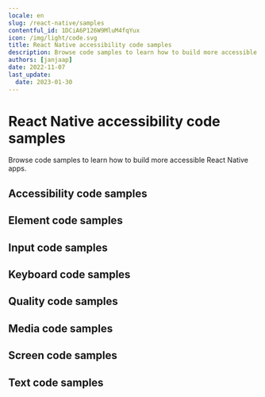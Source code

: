 ```yaml
---
locale: en
slug: /react-native/samples
contentful_id: 1DCiA6P126W9MluM4fqYux
icon: /img/light/code.svg
title: React Native accessibility code samples
description: Browse code samples to learn how to build more accessible React Native apps.
authors: [janjaap]
date: 2022-11-07
last_update:
  date: 2023-01-30
---
```


# React Native accessibility code samples

Browse code samples to learn how to build more accessible React Native apps.

## Accessibility code samples

<LinkList title="List of React Native Accessibility Code samples" isHighlighted={true}>
  <LinkListItem url="/en/docs/react-native/samples/accessibility-action" title="- Accessibility action" pageTitle="Accessibility action on React Native" shortDescription="Accessibility actions provide alternative ways for users of assistive technologies to perform actions."/>
  <LinkListItem url="/en/docs/react-native/samples/accessibility-announcement" title="- Accessibility announcement" pageTitle="Accessibility announcement on React Native" shortDescription="Users of assistive technologies should be made aware of important changes in content through accessibility announcements."/>
  <LinkListItem url="/en/docs/react-native/samples/accessibility-dialog" title="- Accessibility dialog" pageTitle="Accessibility dialog on React Native" shortDescription="A dialog overlays the screen and offers one or more actions to proceed."/>
  <LinkListItem url="/en/docs/react-native/samples/accessibility-focus-indicator" title="- Accessibility focus indicator" pageTitle="Accessibility focus indicator on React Native" shortDescription="Users should know which element has focus when using a keyboard or assistive technology."/>
  <LinkListItem url="/en/docs/react-native/samples/accessibility-focus" title="- Accessibility focus" pageTitle="Accessibility focus on React Native" shortDescription="Sometimes you need to programmatically move the accessibility focus to a specific element."/>
  <LinkListItem url="/en/docs/react-native/samples/accessibility-focusability" title="- Accessibility focusability" pageTitle="Accessibility focusability on React Native" shortDescription="An element should indicate whether it should be focusable by assistive technologies or not."/>
  <LinkListItem url="/en/docs/react-native/samples/accessibility-group" title="- Accessibility group" pageTitle="Accessibility group on React Native" shortDescription="It is easier and quicker for users of assistive technologies to interact with grouped elements."/>
  <LinkListItem url="/en/docs/react-native/samples/accessibility-hint" title="- Accessibility hint" pageTitle="Accessibility hint on React Native" shortDescription="An accessibility hint helps users to understand what will happen after performing an action."/>
  <LinkListItem url="/en/docs/react-native/samples/accessibility-label" title="- Accessibility label" pageTitle="Accessibility label on React Native" shortDescription="An accessibility label helps users of assistive technologies to identify elements on the screen."/>
  <LinkListItem url="/en/docs/react-native/samples/accessibility-language" title="- Accessibility language" pageTitle="Accessibility language on React Native" shortDescription="When content is written in multiple languages, foreign words should ideally be indicated in their respective language."/>
  <LinkListItem url="/en/docs/react-native/samples/accessibility-link" title="- Accessibility link" pageTitle="Accessibility link on React Native" shortDescription="Links should be accessible for users of assistive technologies."/>
  <LinkListItem url="/en/docs/react-native/samples/accessibility-live-region" title="- Accessibility live region" pageTitle="Accessibility live region on React Native" shortDescription="A live region allows users of assistive technologies to receive updates whenever important information on the screen changes."/>
  <LinkListItem url="/en/docs/react-native/samples/accessibility-modal" title="- Accessibility modal" pageTitle="Accessibility modal on React Native" shortDescription="A modal overlays the screen with additional content."/>
  <LinkListItem url="/en/docs/react-native/samples/accessibility-name" title="- Accessibility name" pageTitle="Accessibility name on React Native" shortDescription="The accessibility name indicates the name used for interface elements by assistive technologies."/>
  <LinkListItem url="/en/docs/react-native/samples/accessibility-order" title="- Accessibility order" pageTitle="Accessibility order on React Native" shortDescription="Assistive technologies try to determine a logical accessibility order based on the placement and properties of the elements on the screen."/>
  <LinkListItem url="/en/docs/react-native/samples/accessibility-role" title="- Accessibility role" pageTitle="Accessibility role on React Native" shortDescription="An accessibility role helps users of assistive technologies to understand the purpose of elements on the screen."/>
  <LinkListItem url="/en/docs/react-native/samples/accessibility-state" title="- Accessibility state" pageTitle="Accessibility state on React Native" shortDescription="An accessibility state helps users of assistive technologies to understand the state of elements on the screen."/>
  <LinkListItem url="/en/docs/react-native/samples/accessibility-value" title="- Accessibility value" pageTitle="Accessibility value on React Native" shortDescription="An accessibility value helps users of assistive technologies to understand the value of elements on the screen."/>
</LinkList>

## Element code samples

<LinkList title="List of React Native Element Code samples" isHighlighted={true}>
  <LinkListItem url="/en/docs/react-native/samples/element-focus-change" title="- Element focus change" pageTitle="Element focus change on React Native" shortDescription="Whenever an element receives focus, it should not automatically trigger an event which changes context."/>
  <LinkListItem url="/en/docs/react-native/samples/element-identification" title="- Element identification" pageTitle="Element identification on React Native" shortDescription="Functionality that is repeated on multiple screens should use consistent identification."/>
  <LinkListItem url="/en/docs/react-native/samples/element-position" title="- Element position" pageTitle="Element position on React Native" shortDescription="Components that are repeated on multiple screens should have a consistent position."/>
</LinkList>

## Input code samples

<LinkList title="List of React Native Input Code samples" isHighlighted={true}>
  <LinkListItem url="/en/docs/react-native/samples/input-cancellation" title="- Input cancellation" pageTitle="Input cancellation on React Native" shortDescription="Users should be able to cancel accidental interaction."/>
  <LinkListItem url="/en/docs/react-native/samples/input-content-type" title="- Input content type" pageTitle="Input content type on React Native" shortDescription="Setting the content type for input fields helps user entering data."/>
  <LinkListItem url="/en/docs/react-native/samples/input-errors" title="- Input errors" pageTitle="Input errors on React Native" shortDescription="Users should be notified when they make input errors."/>
  <LinkListItem url="/en/docs/react-native/samples/input-gestures" title="- Input gestures" pageTitle="Input gestures on React Native" shortDescription="Gesture activated functionality should also be available without the use of gestures."/>
  <LinkListItem url="/en/docs/react-native/samples/input-instructions" title="- Input instructions" pageTitle="Input instructions on React Native" shortDescription="When a label might not describe the requested input sufficiently, you should add additional instructions."/>
  <LinkListItem url="/en/docs/react-native/samples/input-keyboard-type" title="- Input keyboard type" pageTitle="Input keyboard type on React Native" shortDescription="Setting the keyboard type for input fields helps user entering data."/>
  <LinkListItem url="/en/docs/react-native/samples/input-label" title="- Input label" pageTitle="Input label on React Native" shortDescription="Input fields should have labels so that users know what input data is expected."/>
  <LinkListItem url="/en/docs/react-native/samples/input-motion" title="- Input motion" pageTitle="Input motion on React Native" shortDescription="Provide an alternative way for actions activated by motion, to allow everyone to use the functionality."/>
  <LinkListItem url="/en/docs/react-native/samples/input-predictable" title="- Input predictable" pageTitle="Input predictable on React Native" shortDescription="Whenever a user provides input, there should be no change of context."/>
</LinkList>

## Keyboard code samples

<LinkList title="List of React Native Keyboard Code samples" isHighlighted={true}>
  <LinkListItem url="/en/docs/react-native/samples/keyboard-order" title="- Keyboard order" pageTitle="Keyboard order on React Native" shortDescription="By adjusting the keyboard order, you can provide a great experience for users that control their device using a hardware keyboard."/>
  <LinkListItem url="/en/docs/react-native/samples/keyboard-shortcuts" title="- Keyboard shortcuts" pageTitle="Keyboard shortcuts on React Native" shortDescription="Most people operate their smartphones with touch, but some people use an external keyboard."/>
</LinkList>

## Quality code samples

<LinkList title="List of React Native Quality Code samples" isHighlighted={true}>
  <LinkListItem url="/en/docs/react-native/samples/linting" title="- Linting" pageTitle="Linting on React Native" shortDescription="Linting is the process of running a tool which analyzes your code for potential errors."/>
</LinkList>

## Media code samples

<LinkList title="List of React Native Media Code samples" isHighlighted={true}>
  <LinkListItem url="/en/docs/react-native/samples/audio-control" title="- Audio control" pageTitle="Audio control on React Native" shortDescription="Users should be able to control audio whenever it plays automatically."/>
  <LinkListItem url="/en/docs/react-native/samples/audio-description" title="- Audio description" pageTitle="Audio description on React Native" shortDescription="Videos should include audio description when important visual details are shown which you cannot hear."/>
  <LinkListItem url="/en/docs/react-native/samples/live-captions" title="- Live captions" pageTitle="Live captions on React Native" shortDescription="Captions should be provided in real-time to enable users to understand what is being said in live videos."/>
  <LinkListItem url="/en/docs/react-native/samples/captions" title="- Captions" pageTitle="Captions on React Native" shortDescription="Captions should be provided to enable users to understand what is being said in videos."/>
  <LinkListItem url="/en/docs/react-native/samples/transcript" title="- Transcript" pageTitle="Transcript on React Native" shortDescription="Videos should contain a transcript to allow users to read what is shown in media, such as a video or podcast."/>
</LinkList>

## Screen code samples

<LinkList title="List of React Native Screen Code samples" isHighlighted={true}>
  <LinkListItem url="/en/docs/react-native/samples/reduced-animations" title="- Reduced animations" pageTitle="Reduced animations on React Native" shortDescription="Content which conveys a sense of motion can be a barrier for users."/>
  <LinkListItem url="/en/docs/react-native/samples/contrast" title="- Contrast" pageTitle="Contrast on React Native" shortDescription="Apps should provide enough contrast between text and its background so that it can be read by people with moderately low vision."/>
  <LinkListItem url="/en/docs/react-native/samples/dark-mode" title="- Dark mode" pageTitle="Dark mode on React Native" shortDescription="Dark mode darkens background colours and provides a more comfortable viewing experience in low light."/>
  <LinkListItem url="/en/docs/react-native/samples/frequent-flashes" title="- Frequent flashes" pageTitle="Frequent flashes on React Native" shortDescription="Rapidly flashing images or views can cause seizures for some users."/>
  <LinkListItem url="/en/docs/react-native/samples/descriptive-headers" title="- Descriptive headers" pageTitle="Descriptive headers on React Native" shortDescription="Screens should have descriptive headers, this helps users find specific content and orient themselves within your app."/>
  <LinkListItem url="/en/docs/react-native/samples/descriptive-labels" title="- Descriptive labels" pageTitle="Descriptive labels on React Native" shortDescription="Screens should have descriptive labels, these help users recognize which purpose controls have."/>
  <LinkListItem url="/en/docs/react-native/samples/screen-orientation" title="- Screen orientation" pageTitle="Screen orientation on React Native" shortDescription="Apps should adapt to the preferred display orientation of the user."/>
  <LinkListItem url="/en/docs/react-native/samples/reflow" title="- Reflow" pageTitle="Reflow on React Native" shortDescription="Content on the screen should reflow based on the users' preferences."/>
  <LinkListItem url="/en/docs/react-native/samples/search-functionality" title="- Search functionality" pageTitle="Search functionality on React Native" shortDescription="Users might have difficulty finding a specific screen."/>
  <LinkListItem url="/en/docs/react-native/samples/skip-content" title="- Skip content" pageTitle="Skip content on React Native" shortDescription="It can be helpful for users to skip repeated blocks of content."/>
  <LinkListItem url="/en/docs/react-native/samples/adjustable-timing" title="- Adjustable timing" pageTitle="Adjustable timing on React Native" shortDescription="Everyone, including people with disabilities, should have adequate time to interact with your app."/>
  <LinkListItem url="/en/docs/react-native/samples/screen-title" title="- Screen title" pageTitle="Screen title on React Native" shortDescription="Each screen should have a descriptive title, which helps users with identifying the screen."/>
</LinkList>

## Text code samples

<LinkList title="List of React Native Text Code samples" isHighlighted={true}>
  <LinkListItem url="/en/docs/react-native/samples/bold-text" title="- Bold text" pageTitle="Bold text on React Native" shortDescription="Apps should use bold text when users have indicated this as a preference in the system settings."/>
  <LinkListItem url="/en/docs/react-native/samples/text-element" title="- Text element" pageTitle="Text element on React Native" shortDescription="Always use text elements to display text, unless this is not possible due to styling, such as text logo's."/>
  <LinkListItem url="/en/docs/react-native/samples/localization" title="- Localization" pageTitle="Localization on React Native" shortDescription="Assistive technologies, such as the screen reader, use the locale for the pronunciation of utterances."/>
  <LinkListItem url="/en/docs/react-native/samples/scale-text" title="- Scale text" pageTitle="Scale text on React Native" shortDescription="Apps should scale text to the size specified by users in the system settings."/>
  <LinkListItem url="/en/docs/react-native/samples/text-spacing" title="- Text spacing" pageTitle="Text spacing on React Native" shortDescription="Content should adapt to increased spacing between lines, words, letters, and paragraphs."/>
  <LinkListItem url="/en/docs/react-native/samples/text-truncation" title="- Text truncation" pageTitle="Text truncation on React Native" shortDescription="Text should never get truncated in your app, even when users have enlarged their font size."/>
</LinkList>
